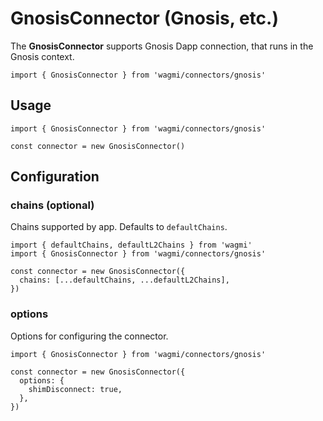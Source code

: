 # GnosisConnector (Gnosis, etc.)

The **GnosisConnector** supports Gnosis Dapp connection, that runs in the Gnosis context.

```tsx
import { GnosisConnector } from 'wagmi/connectors/gnosis'
```

## Usage

```tsx
import { GnosisConnector } from 'wagmi/connectors/gnosis'

const connector = new GnosisConnector()
```

## Configuration

### chains (optional)

Chains supported by app. Defaults to `defaultChains`.

```tsx highlight='5'
import { defaultChains, defaultL2Chains } from 'wagmi'
import { GnosisConnector } from 'wagmi/connectors/gnosis'

const connector = new GnosisConnector({
  chains: [...defaultChains, ...defaultL2Chains],
})
```

### options

Options for configuring the connector.

```tsx highlight='4-6'
import { GnosisConnector } from 'wagmi/connectors/gnosis'

const connector = new GnosisConnector({
  options: {
    shimDisconnect: true,
  },
})
```
